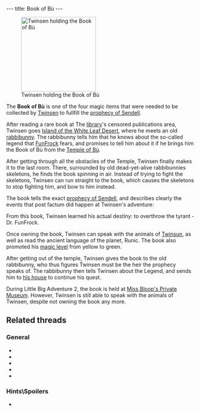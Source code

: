 ---
title: Book of Bù
---

{{twinsunica import}}{{Infobox Item
 |image=Book of bu1.png
 |type=reward
 |critical=yes
 |magical=yes
 |unique=yes
 |lba1=yes
 |lba2=
 |upgrades=no
 |rowposition=
 |columnposition=
 |effect=
 |effectamount=
 |purpose=
 |combattype=none
 |powerlevel=
 |rate=none
 |range=none
 |damage=none
}}
[[Image:Screenshot-lba1-movies-04_temple_of_bu-01.jpg|right|200px|thumb|Twinsen holding the Book of Bù]]

The '''Book of Bù''' is one of the four magic items that were needed to be collected by [[Twinsen]] to fullfill the [[prophecy of Sendell]].

After reading a rare book at The [[library]]'s censored publications area, Twinsen goes [[Island of the White Leaf Desert]], where he meets an old [[rabbibunny]]. The rabbibunny tells him that he knows about the so-called legend that [[FunFrock]] fears, and promises to tell him about it if he brings him the Book of Bù from the [[Temple of Bù]].

After getting through all the obstacles of the Temple, Twinsen finally makes it to the last room. There, surrounded by old dead-yet-alive rabbibunnies skeletons, he finds the book spinning in air. Instead of trying to fight the skeletons, Twinsen can run straight to the book, which causes the skeletons to stop fighting him, and bow to him instead.

The book tells the exact [[prophecy of Sendell]], and describes clearly the events that post factum did happen at Twinsen's adventure:

{{Quote
 |The day will come when someone from the present or future species will rise up and say, 'This world is mine from now on, and the key to all powers belongs to me!' This day will surely come because avarice and violence harbor in the hearts of all species of the universe. If the peril on this day is too great, the Chosen One will come forth. He will rise up against the tyrant and overthrow him. He will free and reunite the people, because throughout the years, the Chosen One's ancestors will have prepared him for his victory. They will have left information and weapons in his dwelling. The Chosen One, also known as the Heir, will, however, have to gather together four magical symbols if he hopes to be victorious: the Tunic, the Book of Bù, Sendell's Medallion and a Flask of Clear Water. On the day of peril Sendell will visit the Heir in his sleep and announce the coming of the final combat. The Heir will then have to go to the Well of Sendell where the goddess will endow her powers on him!
 |Inventory, Book of Bù
 |quoteid=434}}

From this book, Twinsen learned his actual destiny: to overthrow the tyrant - Dr. FunFrock.

Once owning the book, Twinsen can speak with the animals of [[Twinsun]], as well as read the ancient language of the planet, Runic. The book also promoted his [[magic ball|magic level]] from yellow to green.

After getting out of the temple, Twinsen gives the book to the old rabbibunny, who thus figures Twinsen must be the heir the prophecy speaks of. The rabbibunny then tells Twinsen about the Legend, and sends him to [[Twinsen's house|his house]] to continue his quest.

During Little Big Adventure 2, the book is held at [[Miss Bloop's Private Museum]]. However, Twinsen is still able to speak with the animals of Twinsen, despite not owning the book any more.

==Related threads==
===General===
* {{thread|id=8325|title=Book of Bu}}
* {{thread|id=7201|title=Eh...}}
* {{thread|id=6382|title=LBA loophole thread}}
* {{thread|id=6013|title=Future species?}}
* {{thread|id=5932|title=LBA2 Mysteries}}

===Hints\Spoilers===
* {{thread|id=1611|title=LBA 1 Help!!!!!!!}}